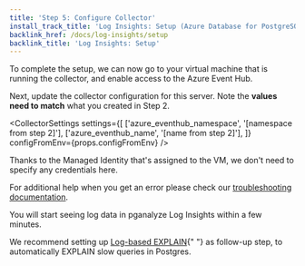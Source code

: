 ```yaml
---
title: 'Step 5: Configure Collector'
install_track_title: 'Log Insights: Setup (Azure Database for PostgreSQL)'
backlink_href: /docs/log-insights/setup
backlink_title: 'Log Insights: Setup'
---
```



To complete the setup, we can now go to your virtual machine that is running the collector, and enable access to the Azure Event Hub.

Next, update the collector configuration for this server. Note the **values need to match** what you created in Step 2.

<CollectorSettings settings={[
  ['azure_eventhub_namespace', '[namespace from step 2]'],
  ['azure_eventhub_name', '[name from step 2]'],
]} configFromEnv={props.configFromEnv} />

Thanks to the Managed Identity that's assigned to the VM, we don't need to specify any credentials here.

<CollectorLogTest provider="Azure Database" configFromEnv={props.configFromEnv} />

For additional help when you get an error please check our
[troubleshooting documentation](https://pganalyze.com/docs/log-insights/setup/azure-database/troubleshooting).

<PublicOnly>
  <p>You will start seeing log data in pganalyze Log Insights within a few minutes.</p>
  <p>
    We recommend setting up <a href="/docs/explain/setup/log_explain/01_create_helper_functions">Log-based EXPLAIN</a>{" "}
    as follow-up step, to automatically EXPLAIN slow queries in Postgres.
  </p>
</PublicOnly>
